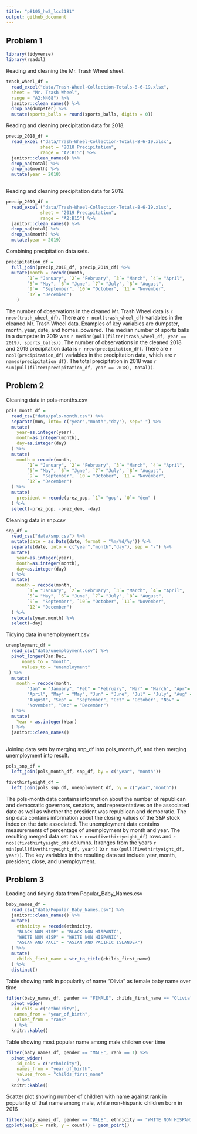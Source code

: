 ```yaml
---
title: "p8105_hw2_lcc2181"
output: github_document
---
```


## Problem 1

```r
library(tidyverse)
library(readxl)
```

Reading and cleaning the Mr. Trash Wheel sheet.

```r
trash_wheel_df = 
  read_excel("data/Trash-Wheel-Collection-Totals-8-6-19.xlsx", 
  sheet = "Mr. Trash Wheel", 
  range = "A2:N408") %>%
  janitor::clean_names() %>% 
  drop_na(dumpster) %>% 
  mutate(sports_balls = round(sports_balls, digits = 0))
```

Reading and cleaning precipitation data for 2018.

```r
precip_2018_df = 
  read_excel ("data/Trash-Wheel-Collection-Totals-8-6-19.xlsx",
             sheet = "2018 Precipitation",
             range = "A2:B15") %>% 
  janitor::clean_names() %>% 
  drop_na(total) %>% 
  drop_na(month) %>% 
  mutate(year = 2018)
                 
```

Reading and cleaning precipitation data for 2019.

```r
precip_2019_df = 
  read_excel ("data/Trash-Wheel-Collection-Totals-8-6-19.xlsx",
             sheet = "2019 Precipitation",
             range = "A2:B15") %>% 
  janitor::clean_names() %>% 
  drop_na(total) %>% 
  drop_na(month) %>% 
  mutate(year = 2019)
```

Combining precipitation data sets.

```r
precipitation_df = 
  full_join(precip_2018_df, precip_2019_df) %>%
  mutate(month = recode(month, 
        `1`= "January", `2`= "February", `3`= "March", `4`= "April",
        `5`= "May", `6`= "June", `7`= "July", `8`= "August", 
        `9`=  "September", `10`= "October", `11`= "November", 
        `12`= "December")
    )
```

The number of observations in the cleaned Mr. Trash Wheel data is `r nrow(trash_wheel_df)`. There are `r ncol(trash_wheel_df)` variables in the cleaned Mr. Trash Wheel data. Examples of key variables are dumpster, month, year, date, and homes_powered. The median number of sports balls in a dumpster in 2019 was `r median(pull(filter(trash_wheel_df, year == 2019), sports_balls))`. The number of observations in the cleaned 2018 and 2019 precipitation data is `r nrow(precipitation_df)`. There are `r ncol(precipitation_df)` variables in the precipitation data, which are `r names(precipitation_df)`. The total precipitation in 2018 was `r sum(pull(filter(precipitation_df, year == 2018), total))`.

## Problem 2

Cleaning data in pols-months.csv

```r
pols_month_df =
  read_csv("data/pols-month.csv") %>% 
  separate(mon, into= c("year","month","day"), sep="-") %>% 
  mutate(
    year=as.integer(year),
    month=as.integer(month),
    day=as.integer(day)
  ) %>% 
  mutate(
    month = recode(month, 
        `1`= "January", `2`= "February", `3`= "March", `4`= "April",
        `5`= "May", `6`= "June", `7`= "July", `8`= "August", 
        `9`=  "September", `10`= "October", `11`= "November", 
        `12`= "December")
  ) %>% 
  mutate(
    president = recode(prez_gop, `1`= "gop", `0`= "dem" )
  ) %>% 
  select(-prez_gop, -prez_dem, -day)
```

Cleaning data in snp.csv

```r
snp_df =
  read_csv("data/snp.csv") %>% 
  mutate(date = as.Date(date, format = "%m/%d/%y")) %>% 
  separate(date, into = c("year","month","day"), sep = "-") %>% 
  mutate(
    year=as.integer(year),
    month=as.integer(month),
    day=as.integer(day)
  ) %>% 
  mutate(
    month = recode(month, 
        `1`= "January", `2`= "February", `3`= "March", `4`= "April",
        `5`= "May", `6`= "June", `7`= "July", `8`= "August", 
        `9`=  "September", `10`= "October", `11`= "November", 
        `12`= "December")
  ) %>% 
  relocate(year,month) %>% 
  select(-day)
```

Tidying data in unemployment.csv

```r
unemployment_df =
  read_csv("data/unemployment.csv") %>% 
  pivot_longer(Jan:Dec,
      names_to = "month",
      values_to = "unemployment"
 ) %>% 
  mutate(
    month = recode(month, 
        "Jan" = "January", "Feb" = "February", "Mar" = "March", "Apr"=    
        "April", "May" = "May", "Jun" = "June", "Jul" = "July", "Aug" =  
        "August", "Sep" =  "September", "Oct" = "October", "Nov" = 
        "November", "Dec" = "December")
  ) %>% 
  mutate(
    Year = as.integer(Year)
  ) %>% 
  janitor::clean_names()
  
```

Joining data sets by merging snp_df into pols_month_df, and then merging unemployment into result.

```r
pols_snp_df = 
  left_join(pols_month_df, snp_df, by = c("year", "month"))

fivethirtyeight_df =
  left_join(pols_snp_df, unemployment_df, by = c("year","month"))

```

The pols-month data contains information about the number of republican and democratic governors, senators, and representatives on the associated date as well as whether the president was republican and democratic. The snp data contains information about the closing values of the S&P stock index on the date associated. The unemployment data contains measurements of percentage of unemployment by month and year. The resulting merged data set has `r nrow(fivethirtyeight_df)` rows and `r ncol(fivethirtyeight_df)` columns. It ranges from the years `r min(pull(fivethirtyeight_df, year))` to `r max(pull(fivethirtyeight_df, year))`. The key variables in the resulting data set include year, month, president, close, and unemployment.

## Problem 3

Loading and tidying data from Popular_Baby_Names.csv

```r
baby_names_df =
  read_csv("data/Popular_Baby_Names.csv") %>% 
  janitor::clean_names() %>% 
  mutate(
    ethnicity = recode(ethnicity, 
    "BLACK NON HISP" = "BLACK NON HISPANIC", 
    "WHITE NON HISP" = "WHITE NON HISPANIC", 
    "ASIAN AND PACI" = "ASIAN AND PACIFIC ISLANDER")
  ) %>% 
  mutate(
    childs_first_name = str_to_title(childs_first_name)
  ) %>% 
  distinct()
```

Table showing rank in popularity of name "Olivia" as female baby name over time

```r
filter(baby_names_df, gender == "FEMALE", childs_first_name == "Olivia") %>%
  pivot_wider(
   id_cols = c("ethnicity"),
   names_from = "year_of_birth",
   values_from = "rank"
   ) %>% 
  knitr::kable()
```

Table showing most popular name among male children over time

```r
filter(baby_names_df, gender == "MALE", rank == 1) %>% 
  pivot_wider(
    id_cols = c("ethnicity"),
    names_from = "year_of_birth",
    values_from = "childs_first_name"
    ) %>% 
  knitr::kable()
```

Scatter plot showing number of children with name against rank in popularity of that name among male, white non-hispanic children born in 2016

```r
filter(baby_names_df, gender == "MALE", ethnicity == "WHITE NON HISPANIC", year_of_birth == 2016)%>% 
ggplot(aes(x = rank, y = count)) + geom_point()
```

